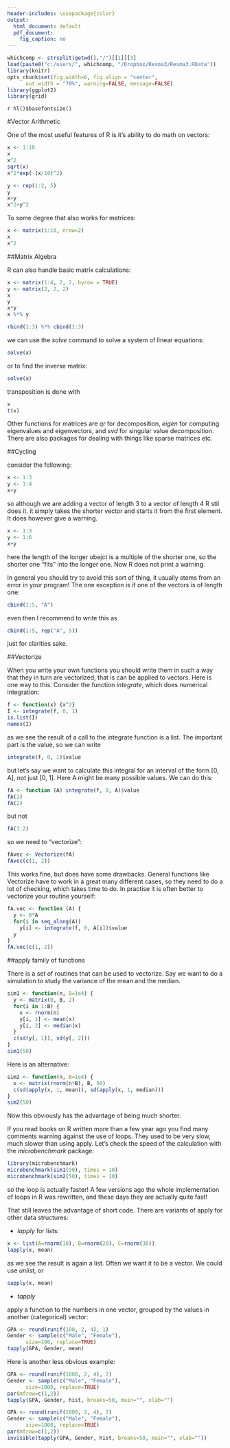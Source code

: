 ```yaml
---
header-includes: \usepackage{color}
output:
  html_document: default
  pdf_document:
    fig_caption: no
---
```

<style>
table, th, td { text-align:right; }
th, td {padding: 10px;}
</style>

```r
whichcomp <- strsplit(getwd(),"/")[[1]][3]
load(paste0("c:/users/", whichcomp, "/Dropbox/Resma3/Resma3.RData"))
library(knitr)
opts_chunk$set(fig.width=6, fig.align = "center", 
      out.width = "70%", warning=FALSE, message=FALSE)
library(ggplot2)
library(grid)
```
`r hl()$basefontsize()`

#Vector Arithmetic

One of the most useful features of R is it's ability to do math on vectors:

```r
x <- 1:10
x
x^2
sqrt(x)
x^2*exp(-(x/10)^2)
```

```r
y <- rep(1:2, 5)
y
x+y
x^2+y^2
```

To some degree that also works for matrices:

```r
x <- matrix(1:10, nrow=2)
x
x^2
```

##Matrix Algebra

R can also handle basic matrix calculations:

```r
x <- matrix(1:4, 2, 2, byrow = TRUE)
y <- matrix(2, 2, 2)
x
y
x*y
x %*% y
```

```r
rbind(1:3) %*% cbind(1:3)
```

we can use the *solve* command to solve a system of linear equations:
```r
solve(x)
```

or to find the inverse matrix:

```r
solve(x)
```

transposition is done with

```r
x
t(x)
```

Other functions for matrices are *qr* for decomposition, *eigen* for computing eigenvalues and eigenvectors, and *svd* for singular value decomposition. There are also packages for dealing with things like sparse matrices etc.

##Cycling

consider the following:

```r
x <- 1:3
y <- 1:4
x+y
```

so although we are adding a vector of length 3 to a vector of length 4 R stil does it. it simply takes the shorter vector and starts it from the first element. It does however give a warning.


```r
x <- 1:3
y <- 1:6
x+y
```

here the length of the longer obejct is a multiple of the shorter one, so the shorter one "fits" into the longer one. Now R does not print a warning.

In general you should try to avoid this sort of thing, it usually stems from an error in your program! The one exception is if one of the vectors is of length one:

```r
cbind(1:5, "A")
```

even then I recommend to write this as

```r
cbind(1:5, rep("A", 5))
```

just for clarities sake.

##Vectorize

When you write your own functions you should write them in such a way that they in turn are vectorized, that is can be applied to vectors. Here is one way to this. Consider the function *integrate*, which does numerical integration:

```r
f <- function(x) {x^2}
I <- integrate(f, 0, 1)
is.list(I)
names(I)
```

as we see the result of a call to the integrate function is a list. The important part is the value, so we can write

```r
integrate(f, 0, 1)$value
```

but let's say we want to calculate this integral for an interval of the form [0, A], not just [0, 1]. Here A might be many possible values. We can do this:

```r
fA <- function (A) integrate(f, 0, A)$value
fA(1)
fA(2)
```

but not

```r
fA(1:2)
```

so we need to "vectorize":
 
```r
fAvec <- Vectorize(fA)
fAvec(c(1, 2))
```
 
This works fine, but does have some drawbacks. General functions like Vectorize have to work in a great many different cases, so they need to do a lot of checking, which takes time to do.  In practise it is often better to vectorize your routine yourself:


```r
fA.vec <- function (A) {
  y <- 0*A
  for(i in seq_along(A))
    y[i] <- integrate(f, 0, A[i])$value
  y
}  
fA.vec(c(1, 2))
```

##apply family of functions

There is a set of routines that can be used to vectorize. Say we want to do a simulation to study the variance of the mean and the median.

```r
sim1 <- function(n, B=1e4) {
  y <- matrix(0, B, 2)
  for(i in 1:B) {
    x <- rnorm(n)
    y[i, 1] <- mean(x)
    y[i, 2] <- median(x)  
  }
  c(sd(y[, 1]), sd(y[, 2]))  
}
sim1(50)
```

Here is an alternative:

```r
sim2 <- function(n, B=1e4) {
  x <- matrix(rnorm(n*B), B, 50)
  c(sd(apply(x, 1, mean)), sd(apply(x, 1, median)))
}
sim2(50)
```

Now this obviously has the advantage of being much shorter. 

If you read books on R written more than a few year ago you find many comments warning against the use of loops. They used to be very slow, much slower than using apply. Let's check the speed of the calculation with the *microbenchmark* package:

```r
library(microbenchmark)
microbenchmark(sim1(50), times = 10)
microbenchmark(sim2(50), times = 10)
```

so the loop is actually faster! A few versions ago the whole implementation of loops in R was rewritten, and these days they are actually quite fast!

That still leaves the advantage of short code. There are variants of apply for other data structures:

-  *lapply* for lists:

```r
x <- list(A=rnorm(10), B=rnorm(20), C=rnorm(30))
lapply(x, mean)
```

as we see the result is again a list. Often we want it to be a vector. We could use *unlist*, or

```r
sapply(x, mean)
```

-  *tapply* 

apply a function to the numbers in one vector, grouped by the values in another (categorical) vector:

```r
GPA <- round(runif(100, 2, 4), 1)
Gender <- sample(c("Male", "Female"), 
      size=100, replace=TRUE)
tapply(GPA, Gender, mean)
```

Here is another less obvious example:

```r
GPA <- round(runif(1000, 2, 4), 2)
Gender <- sample(c("Male", "Female"), 
      size=1000, replace=TRUE)
par(mfrow=c(1,2))
tapply(GPA, Gender, hist, breaks=50, main="", xlab="")
```

```r
GPA <- round(runif(1000, 2, 4), 2)
Gender <- sample(c("Male", "Female"), 
      size=1000, replace=TRUE)
par(mfrow=c(1,2))
invisible(tapply(GPA, Gender, hist, breaks=50, main="", xlab=""))
```


